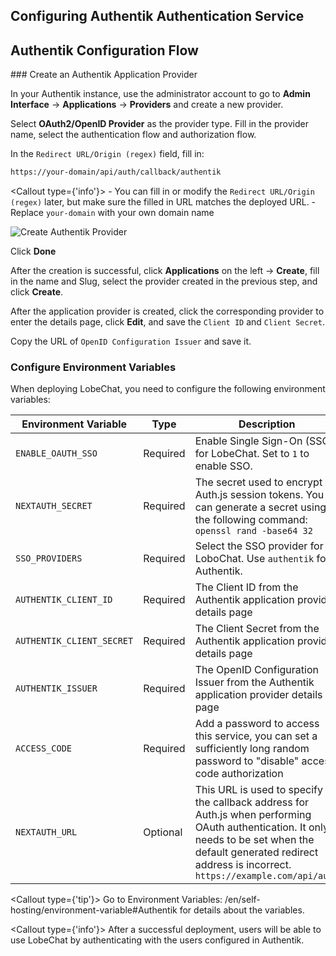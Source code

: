 ## Configuring Authentik Authentication Service

## Authentik Configuration Flow

<Steps>
  ### Create an Authentik Application Provider

  In your Authentik instance, use the administrator account to go to **Admin Interface** -> **Applications** -> **Providers** and create a new provider.

  Select **OAuth2/OpenID Provider** as the provider type. Fill in the provider name, select the authentication flow and authorization flow.

  In the `Redirect URL/Origin (regex)` field, fill in:

  ```bash
  https://your-domain/api/auth/callback/authentik
  ```

  <Callout type={'info'}>
    - You can fill in or modify the `Redirect URL/Origin (regex)` later, but make sure the filled in URL matches the deployed URL.
    - Replace `your-domain` with your own domain name
  </Callout>

  <Image alt="Create Authentik Provider" inStep src="[https://github.com/lobehub/lobe-chat/assets/67304509/4244634e-5f68-48d5-aac0-e5f4b06d1c4b](https://github.com/lobehub/lobe-chat/assets/67304509/4244634e-5f68-48d5-aac0-e5f4b06d1c4b)" />

  Click **Done**

  After the creation is successful, click **Applications** on the left -> **Create**, fill in the name and Slug, select the provider created in the previous step, and click **Create**.

  After the application provider is created, click the corresponding provider to enter the details page, click **Edit**, and save the `Client ID` and `Client Secret`.

  Copy the URL of `OpenID Configuration Issuer` and save it.

  ### Configure Environment Variables

  When deploying LobeChat, you need to configure the following environment variables:

  | Environment Variable                     | Type | Description                                                                                          |
  | ------------------------ | -- | ------------------------------------------------------------------------------------------- |
  | `ENABLE_OAUTH_SSO`       | Required | Enable Single Sign-On (SSO) for LobeChat. Set to `1` to enable SSO.                                                    |
  | `NEXTAUTH_SECRET`        | Required | The secret used to encrypt Auth.js session tokens. You can generate a secret using the following command: `openssl rand -base64 32`                               |
  | `SSO_PROVIDERS`          | Required | Select the SSO provider for LoboChat. Use `authentik` for Authentik.                                  |
  | `AUTHENTIK_CLIENT_ID`     | Required | The Client ID from the Authentik application provider details page                                                          |
  | `AUTHENTIK_CLIENT_SECRET` | Required | The Client Secret from the Authentik application provider details page                                                      |
  | `AUTHENTIK_ISSUER`     | Required | The OpenID Configuration Issuer from the Authentik application provider details page                                                          |
  | `ACCESS_CODE`            | Required | Add a password to access this service, you can set a sufficiently long random password to "disable" access code authorization                                                      |
  | `NEXTAUTH_URL`           | Optional | This URL is used to specify the callback address for Auth.js when performing OAuth authentication. It only needs to be set when the default generated redirect address is incorrect. `https://example.com/api/auth` |

  <Callout type={'tip'}>
    Go to  Environment Variables: /en/self-hosting/environment-variable#Authentik for details about the variables.
  </Callout>
</Steps>

<Callout type={'info'}>
  After a successful deployment, users will be able to use LobeChat by authenticating with the users configured in Authentik.
</Callout>

